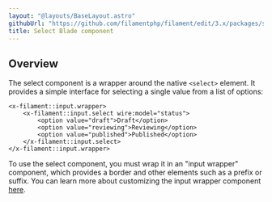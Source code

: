 ```yaml
---
layout: "@layouts/BaseLayout.astro"
githubUrl: "https://github.com/filamentphp/filament/edit/3.x/packages/support/docs/09-blade-components/02-select.md"
title: Select Blade component
---
```


## Overview

The select component is a wrapper around the native `<select>` element. It provides a simple interface for selecting a single value from a list of options:

```blade
<x-filament::input.wrapper>
    <x-filament::input.select wire:model="status">
        <option value="draft">Draft</option>
        <option value="reviewing">Reviewing</option>
        <option value="published">Published</option>
    </x-filament::input.select>
</x-filament::input.wrapper>
```

To use the select component, you must wrap it in an "input wrapper" component, which provides a border and other elements such as a prefix or suffix. You can learn more about customizing the input wrapper component [here](input-wrapper).
